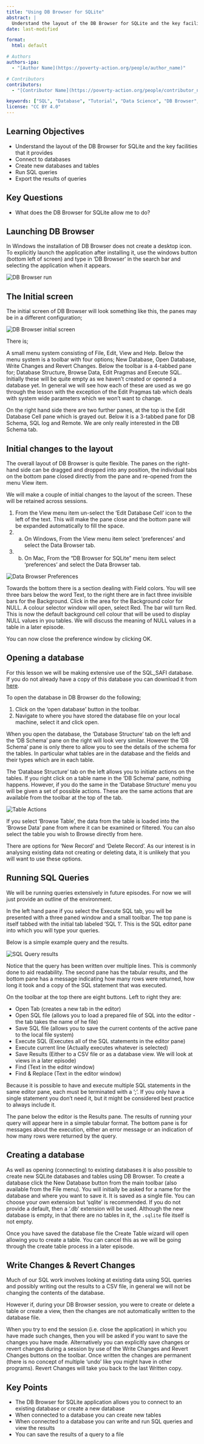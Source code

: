 ```yaml
---
title: "Using DB Browser for SQLite"
abstract: |
  Understand the layout of the DB Browser for SQLite and the key facilities that it provides. Connect to databases. Create new databases and tables. Run SQL queries. Export the results of queries.
date: last-modified

format:
  html: default

# Authors
authors-ipa:
  - "[Author Name](https://poverty-action.org/people/author_name)"

# Contributors
contributors:
  - "[Contributor Name](https://poverty-action.org/people/contributor_name)"

keywords: ["SQL", "Database", "Tutorial", "Data Science", "DB Browser", "SQLite"]
license: "CC BY 4.0"
---
```


::: {.callout-note}

## Learning Objectives

- Understand the layout of the DB Browser for SQLite and the key facilities that it provides
- Connect to databases
- Create new databases and tables
- Run SQL queries
- Export the results of queries
:::

::: {.callout-tip}

## Key Questions

- What does the DB Browser for SQLite allow me to do?
:::

## Launching DB Browser

In Windows the installation of DB Browser does not create a desktop icon. To explicitly launch the application after installing it, use the windows button (bottom left of screen) and type in 'DB Browser' in the search bar and selecting the application when it appears.

![](figures/DB_Browser_install_2.png){alt='DB Browser run'}

## The Initial screen

The initial screen of DB Browser will look something like this, the panes may be in a different configuration;

![](figures/DB_Browser_run_1.png){alt='DB Browser initial screen'}

There is;

A small menu system consisting of File, Edit, View and Help.
Below the menu system is a toolbar with four options; New Database, Open Database, Write Changes and Revert Changes.
Below the toolbar is a 4-tabbed pane for; Database Structure, Browse Data, Edit Pragmas and Execute SQL. Initially these will be quite empty as we haven't created or opened a database yet. In general we will see how each of these are used as we go through the lesson with the exception of the Edit Pragmas tab which deals with system wide parameters which we won't want to change.

On the right hand side there are two further panes, at the top is the Edit Database Cell pane which is grayed out. Below it is a 3-tabbed pane for DB Schema, SQL log and Remote. We are only really interested in the DB Schema tab.

## Initial changes to the layout

The overall layout of DB Browser is quite flexible. The panes on the right-hand side can be dragged and dropped into any position, the individual tabs on the bottom pane closed directly from the pane and re-opened from the menu View item.

We will make a couple of initial changes to the layout of the screen. These will be retained across sessions.

1. From the View menu item un-select the 'Edit Database Cell' icon to the left of the text. This will make the pane close and the bottom pane will be expanded automatically to fill the space.
2. a) On Windows, From the View menu item select 'preferences' and select the Data Browser tab.
3. b) On Mac, From the "DB Browser for SQLite" menu item select 'preferences' and select the Data Browser tab.

![](figures/DB_Browser_run_2.png){alt='Data Browser Preferences'}

Towards the bottom there is a section dealing with Field colors. You will see three bars below the word Text, to the right there are in fact three invisible bars for the Background. Click in the area for the Background color for NULL. A colour selector window will open, select Red. The bar will turn Red. This is now the default background cell colour that will be used to display NULL values in you tables. We will discuss the meaning of NULL values in a table in a later episode.

You can now close the preference window by clicking OK.

## Opening a database

For this lesson we will be making extensive use of the SQL\_SAFI database. If you do not already have a copy of this database you can download it from [here](data/SQL_SAFI.sqlite).

To open the database in DB Browser do the following;

1. Click on the 'open database' button in the toolbar.
2. Navigate to where you have stored the database file on your local machine, select it and click open.

When you open the database, the 'Database Structure' tab on the left and the 'DB Schema' pane on the right will look very similar.
However the 'DB Schema' pane is only there to allow you to see the details of the schema for the tables. In particular what tables are in the database and the fields and their types which are in each table.

The 'Database Structure' tab on the left allows you to initiate actions on the tables.
If you right click on a table name in the 'DB Schema' pane, nothing happens.
However, if you do the same in the 'Database Structure' menu you will be given a set of possible actions.
These are the same actions that are available from the toolbar at the top of the tab.

![](figures/DB_Browser_run_3.png){alt='Table Actions'}

If you select 'Browse Table', the data from the table is loaded into the 'Browse Data' pane from where it can be examined or filtered.
You can also select the table you wish to Browse directly from here.

There are options for 'New Record' and 'Delete Record'. As our interest is in analysing existing data not creating or deleting data, it is unlikely that you will want to use these options.

## Running SQL Queries

We will be running queries extensively in future episodes. For now we will just provide an outline of the environment.

In the left hand pane if you select the Execute SQL tab, you will be presented with a three paned window and a small toolbar.
The top pane is itself tabbed with the initial tab labeled 'SQL 1'. This is the SQL editor pane into which you will type your queries.

Below is a simple example query and the results.

![](figures/DB_Browser_run_4.png){alt='SQL Query results'}

Notice that the query has been written over multiple lines. This is commonly done to aid readability.
The second pane has the tabular results, and the bottom pane has a message indicating how many rows were returned, how long it took and a copy of the SQL statement that was executed.

On the toolbar at the top there are eight buttons. Left to right they are:

- Open Tab        (creates a new tab in the editor)
- Open SQL file   (allows you to load a prepared file of SQL into the editor - the tab takes the name of he file)
- Save SQL file   (allows you to save the current contents of the active pane to the local file system)
- Execute SQL     (Executes all of the SQL statements in the editor pane)
- Execute current line    (Actually executes whatever is selected)
- Save Results    (Either to a CSV file or as a database view. We will look at views in a later episode)
- Find            (Text in the editor window)
- Find \& Replace  (Text in the editor window)

Because it is possible to have and execute multiple SQL statements in the same editor pane, each must be terminated with a ';'.
If you only have a single statement you don't need it, but it might be considered best practice to always include it.

The pane below the editor is the Results pane. The results of running your query will appear here in a simple tabular format.
The bottom pane is for messages about the execution, either an error message or an indication of how many rows were returned by the query.

## Creating a database

As well as opening (connecting) to existing databases it is also possible to create new SQLite databases and tables using DB Browser.
To create a database click the New Database button from the main toolbar (also available from the File menu). You will initially be asked for a name for the database and where you want to save it. It is saved as a single file. You can choose your own extension but 'sqlite' is recommended. If you do not provide a default, then a '.db' extension will be used. Although the new database is empty, in that there are no tables in it, the `.sqlite` file itself is not empty.

Once you have saved the database file the Create Table wizard will open allowing you to create a table. You can cancel this as we will be going through the create table process in a later episode.

## Write Changes \& Revert Changes

Much of our SQL work involves looking at existing data using SQL queries and possibly writing out the results to a CSV file, in general we will not be changing the contents of the database.

However if, during your DB Browser session, you were to create or delete a table or create a view, then the changes are not automatically written to the database file.

When you try to end the session (i.e. close the application) in which you have made such changes, then you will be asked if you want to save the changes you have made.
Alternatively you can explicitly save changes or revert changes during a session by use of the Write Changes and Revert Changes buttons on the toolbar.
Once written the changes are permanent (there is no concept of multiple 'undo' like you might have in other programs).
Revert Changes will take you back to the last Written copy.

::: {.callout-important}

## Key Points

- The DB Browser for SQLite application allows you to connect to an existing database or create a new database
- When connected to a database you can create new tables
- When connected to a database you can write and run SQL queries and view the results
- You can save the results of a query to a file
:::
